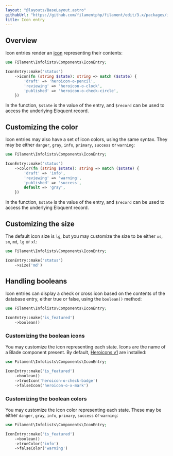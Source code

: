 ```yaml
---
layout: "@layouts/BaseLayout.astro"
githubUrl: "https://github.com/filamentphp/filament/edit/3.x/packages/infolists/docs/03-entries/03-icon.md"
title: Icon entry
---
```


## Overview

Icon entries render an [icon](https://blade-ui-kit.com/blade-icons?set=1#search) representing their contents:

```php
use Filament\Infolists\Components\IconEntry;

IconEntry::make('status')
    ->icon(fn (string $state): string => match ($state) {
        'draft' => 'heroicon-o-pencil',
        'reviewing' => 'heroicon-o-clock',
        'published' => 'heroicon-o-check-circle',
    })
```

In the function, `$state` is the value of the entry, and `$record` can be used to access the underlying Eloquent record.

<AutoScreenshot name="infolists/entries/icon/simple" alt="Icon entry" version="3.x" />

## Customizing the color

Icon entries may also have a set of icon colors, using the same syntax. They may be either `danger`, `gray`, `info`, `primary`, `success` or `warning`:

```php
use Filament\Infolists\Components\IconEntry;

IconEntry::make('status')
    ->color(fn (string $state): string => match ($state) {
        'draft' => 'info',
        'reviewing' => 'warning',
        'published' => 'success',
        default => 'gray',
    })
```

In the function, `$state` is the value of the entry, and `$record` can be used to access the underlying Eloquent record.

<AutoScreenshot name="infolists/entries/icon/color" alt="Icon entry with color" version="3.x" />

## Customizing the size

The default icon size is `lg`, but you may customize the size to be either `xs`, `sm`, `md`, `lg` or `xl`:

```php
use Filament\Infolists\Components\IconEntry;

IconEntry::make('status')
    ->size('md')
```

<AutoScreenshot name="infolists/entries/icon/medium" alt="Medium-sized icon entry" version="3.x" />

## Handling booleans

Icon entries can display a check or cross icon based on the contents of the database entry, either true or false, using the `boolean()` method:

```php
use Filament\Infolists\Components\IconEntry;

IconEntry::make('is_featured')
    ->boolean()
```

<AutoScreenshot name="infolists/entries/icon/boolean" alt="Icon entry to display a boolean" version="3.x" />

### Customizing the boolean icons

You may customize the icon representing each state. Icons are the name of a Blade component present. By default, [Heroicons v1](https://v1.heroicons.com) are installed:

```php
use Filament\Infolists\Components\IconEntry;

IconEntry::make('is_featured')
    ->boolean()
    ->trueIcon('heroicon-o-check-badge')
    ->falseIcon('heroicon-o-x-mark')
```

<AutoScreenshot name="infolists/entries/icon/boolean-icon" alt="Icon entry to display a boolean with custom icons" version="3.x" />

### Customizing the boolean colors

You may customize the icon color representing each state. These may be either `danger`, `gray`, `info`, `primary`, `success` or `warning`:

```php
use Filament\Infolists\Components\IconEntry;

IconEntry::make('is_featured')
    ->boolean()
    ->trueColor('info')
    ->falseColor('warning')
```

<AutoScreenshot name="infolists/entries/icon/boolean-color" alt="Icon entry to display a boolean with custom colors" version="3.x" />
